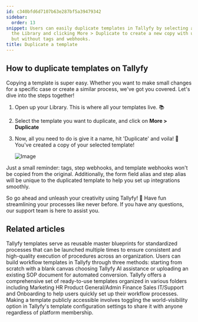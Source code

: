 ```yaml
---
id: c340bfd6d7107b63e287bf5a39479342
sidebar:
  order: 13
snippet: Users can easily duplicate templates in Tallyfy by selecting a template from
  the Library and clicking More > Duplicate to create a new copy with unique identifiers
  but without tags and webhooks.
title: Duplicate a template
---
```


## How to duplicate templates on Tallyfy

Copying a template is super easy. Whether you want to make small changes for a specific case or create a similar process, we've got you covered. Let's dive into the steps together!

1. Open up your Library. This is where all your templates live. 📚

2. Select the template you want to duplicate, and click on **More > Duplicate**

3. Now, all you need to do is give it a name, hit 'Duplicate' and voila! 🎉 You've created a copy of your selected template!

   ![Image](https://screenshots.tallyfy.com/tallyfy%2Fpro%2Fdesktop-light-duplicate-template.png)


Just a small reminder: tags, step webhooks, and template webhooks won't be copied from the original. Additionally, the form field alias and step alias will be unique to the duplicated template to help you set up integrations smoothly.

So go ahead and unleash your creativity using Tallyfy! 🎨 Have fun streamlining your processes like never before. If you have any questions, our support team is here to assist you.


## Related articles
<CardGrid>
<LinkTitleCard header="<b>Documenting > Templates</b>" href="/products/pro/documenting/templates/" > Tallyfy templates serve as reusable master blueprints for standardized processes that can be launched multiple times to ensure consistent and high-quality execution of procedures across an organization. </LinkTitleCard>
<LinkTitleCard header="<b>Templates > Create a template</b>" href="/products/pro/documenting/templates/create-template/" > Users can build workflow templates in Tallyfy through three methods: starting from scratch with a blank canvas choosing Tallyfy AI assistance or uploading an existing SOP document for automated conversion. </LinkTitleCard>
<LinkTitleCard header="<b>Templates > Sample Templates</b>" href="/products/pro/documenting/templates/how-can-i-access-tallyfys-sample-templates/" > Tallyfy offers a comprehensive set of ready-to-use templates organized in various folders including Marketing HR Product General/Admin Finance Sales IT/Support and Onboarding to help users quickly set up their workflow processes. </LinkTitleCard>
<LinkTitleCard header="<b>Templates > Publish a template</b>" href="/products/pro/documenting/templates/how-to-make-my-tallyfy-template-public/" > Making a template publicly accessible involves toggling the world-visibility option in Tallyfy's template configuration settings to share it with anyone regardless of platform membership. </LinkTitleCard>
</CardGrid>